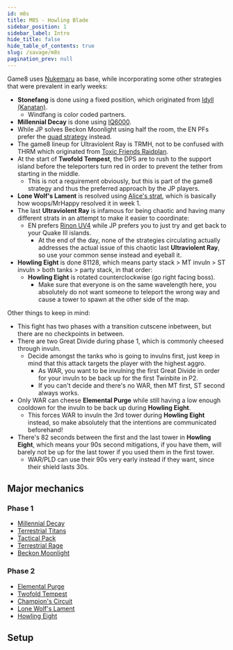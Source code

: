```yaml
---
id: m8s
title: M8S - Howling Blade
sidebar_position: 1
sidebar_label: Intro
hide_title: false
hide_table_of_contents: true
slug: /savage/m8s
pagination_prev: null
---
```


Game8 uses [Nuke](https://www.youtube.com/watch?v=Pqxs9VBKn74)[maru](https://www.youtube.com/watch?v=HnFCYfJ-HaM) as base, while incorporating some other strategies that were prevalent in early weeks:
- **Stonefang** is done using a fixed position, which originated from [Idyll (Kanatan)](http://kanatan.info/archives/39556775.html).
  - Windfang is color coded partners.
- **Millennial Decay** is done using [IQ6000](https://x.com/yukiusa_14/status/1908541388968558841).
- While JP solves Beckon Moonlight using half the room, the EN PFs prefer the [quad strategy](https://raidplan.io/plan/WFsLBku1C9Iyxneu) instead.
- The game8 lineup for Ultraviolent Ray is TRMH, not to be confused with THRM which originated from [Toxic Friends Raidplan](https://raidplan.io/plan/9M-1G-mmOaaroDOG).
- At the start of **Twofold Tempest**, the DPS are to rush to the support island before the teleporters turn red in order to prevent the tether from starting in the middle.
  - This is not a requirement obviously, but this is part of the game8 strategy and thus the preferred approach by the JP players.
- **Lone Wolf's Lament** is resolved using [Alice's strat](https://x.com/Arieltemp/status/1908647291432690050/photo/2), which is basically how woops/MrHappy resolved it in week 1.
- The last **Ultraviolent Ray** is infamous for being chaotic and having many different strats in an attempt to make it easier to coordinate:
  - EN prefers [Rinon UV4](https://youtu.be/CPpfqs0ysuM?si=1Yic5zTVx5-_mIQY&t=750) while JP prefers you to just try and get back to your Quake III islands.
    - At the end of the day, none of the strategies circulating actually addresses the actual issue of this chaotic last **Ultraviolent Ray**, so use your common sense instead and eyeball it.
- **Howling Eight** is done 81128, which means party stack > MT invuln > ST invuln > both tanks > party stack, in that order:
  - **Howling Eight** is rotated counterclockwise (go right facing boss).
    - Make sure that everyone is on the same wavelength here, you absolutely do not want someone to teleport the wrong way and cause a tower to spawn at the other side of the map.

Other things to keep in mind:
- This fight has two phases with a transition cutscene inbetween, but there are no checkpoints in between.
- There are two <Tankbuster>Great Divide</Tankbuster> during phase 1, which is commonly cheesed through invuln.
  - Decide amongst the tanks who is going to invulns first, just keep in mind that this attack targets the player with the highest aggro.
    - As WAR, you want to be invulning the first <Tankbuster>Great Divide</Tankbuster> in order for your invuln to be back up for the first <Tankbuster>Twinbite</Tankbuster> in P2.
    - If you can't decide and there's no WAR, then MT first, ST second always works.
- Only WAR can cheese **Elemental Purge** while still having a low enough cooldown for the invuln to be back up during **Howling Eight**.
  - This forces WAR to invuln the 3rd tower during **Howling Eight** instead, so make absolutely that the intentions are communicated beforehand!
- There's 82 seconds between the first and the last tower in **Howling Eight**, which means your 90s second mitigations, if you have them, will barely not be up for the last tower if you used them in the first tower.
  - WAR/PLD can use their 90s very early instead if they want, since their shield lasts 30s.

## Major mechanics

### Phase 1
- [Millennial Decay](/savage/m8s/millennial_decay)
- [Terrestrial Titans](/savage/m8s/terrestrial_titans)
- [Tactical Pack](/savage/m8s/tactical_pack)
- [Terrestrial Rage](/savage/m8s/terrestrial_rage)
- [Beckon Moonlight](/savage/m8s/beckon_moonlight)

### Phase 2
- [Elemental Purge](/savage/m8s/elemental_purge)
- [Twofold Tempest](/savage/m8s/twofold_tempest)
- [Champion's Circuit](/savage/m8s/champion_circuit)
- [Lone Wolf's Lament](/savage/m8s/lone_wolf_lament)
- [Howling Eight](/savage/m8s/howling_eight)

## Setup

<Tabs>
<TabItem value="Phase 1" label="Phase 1" default>

<KittenAsset path='m8s/waymark1.png' wrapper='div' />

</TabItem>

<TabItem value="Phase 2" label="Phase 2">

<KittenAsset path='m8s/waymark2.png' wrapper='div' />

</TabItem>
</Tabs>